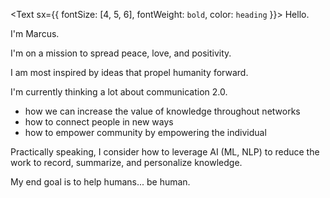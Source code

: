 <Text sx={{ fontSize: [4, 5, 6], fontWeight: `bold`, color: `heading` }}>
  Hello.
</Text>

I'm Marcus.

I'm on a mission to spread peace, love, and positivity.


I am most inspired by ideas that propel humanity forward.

I'm currently thinking a lot about communication 2.0.
- how we can increase the value of knowledge throughout networks
- how to connect people in new ways
- how to empower community by empowering the individual

Practically speaking, I consider how to leverage AI (ML, NLP) to reduce the work to record, summarize, and personalize knowledge.

My end goal is to help humans... be human.
